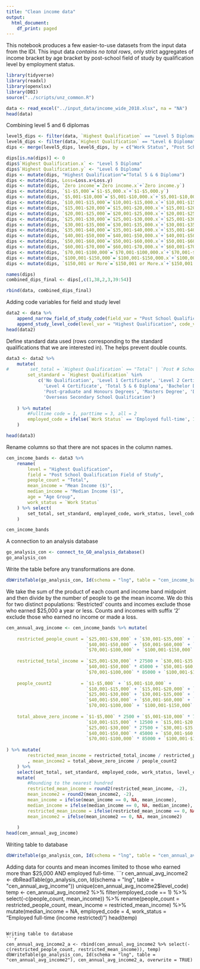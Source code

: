 ```yaml
---
title: "Clean income data"
output:
  html_document:
    df_print: paged
---
```


This notebook produces a few easier-to-use datasets from the input data from the IDI.
This input data *contains no total rows*, only strict aggregates of income bracket by age bracket by post-school field of study by qualification level by employment status. 

```r
library(tidyverse)
library(readxl)
library(openxlsx)
library(DBI)
source("../scripts/unz_common.R")
```

```r
data <- read_excel("../input_data/income_wide_2018.xlsx", na = "NA")
head(data)
```

Combining level 5 and 6 diplomas

```r
level5_dips <- filter(data, `Highest Qualification` == "Level 5 Diploma")
level6_dips <- filter(data,`Highest Qualification` == "Level 6 Diploma")
dips <- merge(level5_dips, level6_dips, by = c("Work Status", "Post School Qualification Field of Study", "Age Group"), all = TRUE)

dips[is.na(dips)] <- 0
dips$`Highest Qualification.x` <- "Level 5 Diploma"
dips$`Highest Qualification.y` <- "Level 6 Diploma"
dips <- mutate(dips, "Highest Qualification"="Total 5 & 6 Diploma")
dips <- mutate(dips, Loss=Loss.x+Loss.y)
dips <- mutate(dips, `Zero income`=`Zero income.x`+`Zero income.y`)
dips <- mutate(dips, `$1-$5,000`=`$1-$5,000.x`+`$1-$5,000.y`)
dips <- mutate(dips, `$5,001-$10,000`=`$5,001-$10,000.x`+`$5,001-$10,000.y`)
dips <- mutate(dips, `$10,001-$15,000`=`$10,001-$15,000.x`+`$10,001-$15,000.y`)
dips <- mutate(dips, `$15,001-$20,000`=`$15,001-$20,000.x`+`$15,001-$20,000.y`)
dips <- mutate(dips, `$20,001-$25,000`=`$20,001-$25,000.x`+`$20,001-$25,000.y`)
dips <- mutate(dips, `$25,001-$30,000`=`$25,001-$30,000.x`+`$25,001-$30,000.y`)
dips <- mutate(dips, `$30,001-$35,000`=`$30,001-$35,000.x`+`$30,001-$35,000.y`)
dips <- mutate(dips, `$35,001-$40,000`=`$35,001-$40,000.x`+`$35,001-$40,000.y`)
dips <- mutate(dips, `$40,001-$50,000`=`$40,001-$50,000.x`+`$40,001-$50,000.y`)
dips <- mutate(dips, `$50,001-$60,000`=`$50,001-$60,000.x`+`$50,001-$60,000.y`)
dips <- mutate(dips, `$60,001-$70,000`=`$60,001-$70,000.x`+`$60,001-$70,000.y`)
dips <- mutate(dips, `$70,001-$100,000`=`$70,001-$100,000.x`+`$70,001-$100,000.y`)
dips <- mutate(dips, `$100,001-$150,000`=`$100,001-$150,000.x`+`$100,001-$150,000.y`)
dips <- mutate(dips, `$150,001 or More`=`$150,001 or More.x`+`$150,001 or More.y`)

names(dips)
combined_dips_final <- dips[,c(1,38,2,3,39:54)]

rbind(data, combined_dips_final)
```

Adding code variables for field and study level
```r
data2 <- data %>% 
    append_narrow_field_of_study_code(field_var = "Post School Qualification Field of Study", code_var = "field_code") %>%
    append_study_level_code(level_var = "Highest Qualification", code_var = "level_code")
head(data2)
```



Define standard data used (rows corresponding to the standard qualifications that we are interested in). The helps prevent double counts.
```r
data3 <- data2 %>%
    mutate(
#        set_total = `Highest Qualification` == "Total" | `Post # School Qualification Field of Study` == "Total",
        set_standard = `Highest Qualification` %in% 
            c('No Qualification', 'Level 1 Certificate', 'Level 2 Certificate', 'Level 3 Certificate', 
              'Level 4 Certificate', 'Total 5 & 6 Diploma', 'Bachelor Degree and Level 7 Qualification', 
              'Post-graduate and Honours Degrees', 'Masters Degree', 'Doctorate Degree', 
              'Overseas Secondary School Qualification') 
        
    ) %>% mutate(
        #Fulltime code = 1, parttime = 3, all = 2
        employed_code = ifelse(`Work Status` == 'Employed full-time', 1, ifelse(`Work Status` == 'Total employed', 2, 3))
    )

head(data3)
```

Rename columns so that there are not spaces in the column names.
```r
cen_income_bands <- data3 %>%
    rename(
        level = "Highest Qualification", 
        field = "Post School Qualification Field of Study", 
        people_count = "Total", 
        mean_income = "Mean Income ($)",
        median_income = "Median Income ($)",
        age = "Age Group",
        work_status = `Work Status`
    ) %>% select(
        set_total, set_standard, employed_code, work_status, level_code, level, field_code, field, age, everything() 
    )

cen_income_bands
```


A connection to an analysis database
```r
go_analysis_con <- connect_to_GO_analysis_database()
go_analysis_con
```

Write the table before any transformations are done.
```r
dbWriteTable(go_analysis_con, Id(schema = "lng", table = "cen_income_bands"), cen_income_bands, overwrite = TRUE)
```

We take the sum of the product of each count and income band midpoint and then divide by the number of people to ge the mean income. 
We do this for two distinct populations:
'Restricted' counts and incomes exclude those who earned $25,000 a year or less. Counts and incomes with suffix '2' exclude those who earned no income or made a loss.

```r
cen_annual_avg_income <- cen_income_bands %>% mutate(
    
    restricted_people_count = `$25,001-$30,000` + `$30,001-$35,000` + `$35,001-$40,000` + 
                              `$40,001-$50,000` + `$50,001-$60,000` + `$60,001-$70,000` +
                              `$70,001-$100,000` + `$100,001-$150,000` + `$150,001 or More`,
    
    restricted_total_income = `$25,001-$30,000` * 27500 + `$30,001-$35,000` * 32500 + `$35,001-$40,000` * 37500 + 
                              `$40,001-$50,000` * 45000 + `$50,001-$60,000` * 55000 + `$60,001-$70,000` * 65000 +
                              `$70,001-$100,000` * 85000 + `$100,001-$150,000` * 125000 + `$150,001 or More` * 150000,
    
    people_count2           = `$1-$5,000` + `$5,001-$10,000` +
                              `$10,001-$15,000` + `$15,001-$20,000` + `$20,001-$25,000` +
                              `$25,001-$30,000` + `$30,001-$35,000` + `$35,001-$40,000` + 
                              `$40,001-$50,000` + `$50,001-$60,000` + `$60,001-$70,000` +
                              `$70,001-$100,000` + `$100,001-$150,000` + `$150,001 or More`,
    
    total_above_zero_income = `$1-$5,000` * 2500 + `$5,001-$10,000` * 7500 +
                              `$10,001-$15,000` * 12500 + `$15,001-$20,000` * 17500 + `$20,001-$25,000` * 22500 +
                              `$25,001-$30,000` * 27500 + `$30,001-$35,000` * 32500 + `$35,001-$40,000` * 37500 + 
                              `$40,001-$50,000` * 45000 + `$50,001-$60,000` * 55000 + `$60,001-$70,000` * 65000 +
                              `$70,001-$100,000` * 85000 + `$100,001-$150,000` * 125000 + `$150,001 or More` * 200000
    
) %>% mutate(
        restricted_mean_income = restricted_total_income / restricted_people_count
        , mean_income2 = total_above_zero_income / people_count2
    ) %>% 
    select(set_total, set_standard, employed_code, work_status, level_code, level, field_code, field, age, people_count, restricted_people_count, people_count2, mean_income2, mean_income, median_income, restricted_mean_income) %>%
    mutate(
        #Rounding to the nearest hundred
        restricted_mean_income = round2(restricted_mean_income, -2),
        mean_income2 = round2(mean_income2, -2),
        mean_income = ifelse(mean_income == 0, NA, mean_income),
        median_income = ifelse(median_income == 0, NA, median_income),
        restricted_mean_income = ifelse(restricted_mean_income == 0, NA, restricted_mean_income),
        mean_income2 = ifelse(mean_income2 == 0, NA, mean_income2)
    
    )
head(cen_annual_avg_income)
```
Writing table to database
```r
dbWriteTable(go_analysis_con, Id(schema = "lng", table = "cen_annual_avg_income"), cen_annual_avg_income, overwrite = TRUE)
```

Adding data for counts and mean incomes limited to those who earned more than $25,000 AND employed full-time.
```r
cen_annual_avg_income2 <- dbReadTable(go_analysis_con, Id(schema = "lng", table = "cen_annual_avg_income"))
unique(cen_annual_avg_income2$level_code)
temp <- cen_annual_avg_income2 %>% filter(employed_code == 1) %>%
    select(-c(people_count, mean_income)) %>%
    rename(people_count = restricted_people_count, mean_income = restricted_mean_income) %>%
    mutate(median_income = NA, employed_code = 4, work_status = "Employed full-time (income restricted)")
head(temp)
```

Writing table to database
```r
cen_annual_avg_income2_a <- rbind(cen_annual_avg_income2 %>% select(-c(restricted_people_count, restricted_mean_income)), temp)
dbWriteTable(go_analysis_con, Id(schema = "lng", table = "cen_annual_avg_income2"), cen_annual_avg_income2_a, overwrite = TRUE)
```

